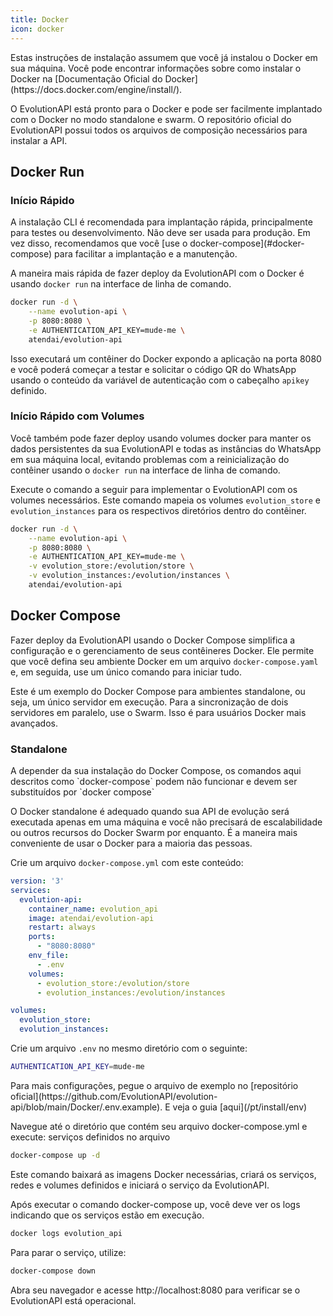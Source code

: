 ```yaml
---
title: Docker
icon: docker
---
```


<Note>
  Estas instruções de instalação assumem que você já instalou o Docker em sua máquina. Você pode encontrar
  informações sobre como instalar o Docker na
  [Documentação Oficial do Docker](https://docs.docker.com/engine/install/).
</Note>

O EvolutionAPI está pronto para o Docker e pode ser facilmente implantado com o Docker no modo standalone e swarm. O repositório oficial do 
EvolutionAPI possui todos os arquivos de composição necessários para instalar a API.

## Docker Run
### Início Rápido

<Warning>
  A instalação CLI é recomendada para implantação rápida, principalmente para testes ou desenvolvimento. Não deve
  ser usada para produção. Em vez disso, recomendamos que você [use o docker-compose](#docker-compose) para
  facilitar a implantação e a manutenção.  
</Warning>

A maneira mais rápida de fazer deploy da EvolutionAPI com o Docker é usando `docker run` na interface de linha de
comando.

~~~ bash
docker run -d \
    --name evolution-api \
    -p 8080:8080 \
    -e AUTHENTICATION_API_KEY=mude-me \
    atendai/evolution-api
~~~

Isso executará um contêiner do Docker expondo a aplicação na porta 8080 e você poderá começar a testar e solicitar
o código QR do WhatsApp usando o conteúdo da variável de autenticação com o cabeçalho `apikey` definido.

### Início Rápido com Volumes

Você também pode fazer deploy usando volumes docker para manter os dados persistentes da sua EvolutionAPI e todas
as instâncias do WhatsApp em sua máquina local, evitando problemas com a reinicialização do contêiner usando o
`docker run` na interface de linha de comando.

Execute o comando a seguir para implementar o EvolutionAPI com os volumes necessários. Este comando mapeia os
volumes `evolution_store` e `evolution_instances` para os respectivos diretórios dentro do contêiner.

~~~ bash
docker run -d \
    --name evolution-api \
    -p 8080:8080 \
    -e AUTHENTICATION_API_KEY=mude-me \
    -v evolution_store:/evolution/store \
    -v evolution_instances:/evolution/instances \
    atendai/evolution-api
~~~

## Docker Compose

Fazer deploy da EvolutionAPI usando o Docker Compose simplifica a configuração e o gerenciamento de seus
contêineres Docker. Ele permite que você defina seu ambiente Docker em um arquivo `docker-compose.yaml` e, em
seguida, use um único comando para iniciar tudo.

Este é um exemplo do Docker Compose para ambientes standalone, ou seja, um único servidor em execução. Para a
sincronização de dois servidores em paralelo, use o Swarm. Isso é para usuários Docker mais avançados.

### Standalone

<Warning>
  A depender da sua instalação do Docker Compose, os comandos aqui descritos como `docker-compose` podem não
  funcionar e devem ser substituídos por `docker compose`
</Warning>

O Docker standalone é adequado quando sua API de evolução será executada apenas em uma máquina e você não precisará
de escalabilidade ou outros recursos do Docker Swarm por enquanto. É a maneira mais conveniente de usar o Docker
para a maioria das pessoas.

Crie um arquivo `docker-compose.yml` com este conteúdo:

~~~ yaml docker-compose.yml
version: '3'
services:
  evolution-api:
    container_name: evolution_api
    image: atendai/evolution-api
    restart: always
    ports:
      - "8080:8080"
    env_file:
      - .env
    volumes:
      - evolution_store:/evolution/store
      - evolution_instances:/evolution/instances

volumes:
  evolution_store:
  evolution_instances:
~~~

Crie um arquivo `.env` no mesmo diretório com o seguinte:

~~~ bash .env
AUTHENTICATION_API_KEY=mude-me
~~~
<Note>
  Para mais configurações, pegue o arquivo de exemplo no
  [repositório oficial](https://github.com/EvolutionAPI/evolution-api/blob/main/Docker/.env.example). E veja o
  guia [aqui](/pt/install/env)
</Note>

Navegue até o diretório que contém seu arquivo docker-compose.yml e execute:
serviços definidos no arquivo

~~~ bash
docker-compose up -d
~~~

Este comando baixará as imagens Docker necessárias, criará os serviços, redes e volumes definidos e iniciará o serviço da EvolutionAPI.

Após executar o comando docker-compose up, você deve ver os logs indicando que os serviços estão em execução.

~~~ bash
docker logs evolution_api
~~~

Para parar o serviço, utilize:
~~~ bash
docker-compose down
~~~

Abra seu navegador e acesse http://localhost:8080 para verificar se o EvolutionAPI está operacional.